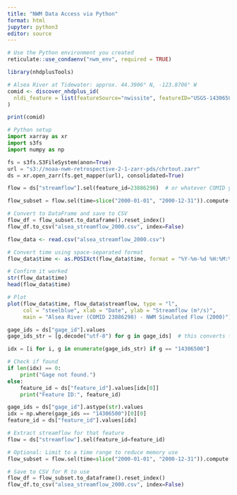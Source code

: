 ```yaml
---
title: "NWM Data Access via Python"
format: html
jupyter: python3
editor: source
---
```


```r
# Use the Python environment you created
reticulate::use_condaenv("nwm_env", required = TRUE)
```


```r
library(nhdplusTools)

# Alsea River at Tidewater: approx. 44.3906° N, -123.8706° W
comid <- discover_nhdplus_id(
  nldi_feature = list(featureSource="nwissite", featureID="USGS-14306500")
)

print(comid)

```


```python
# Python setup
import xarray as xr
import s3fs
import numpy as np

fs = s3fs.S3FileSystem(anon=True)
url = "s3://noaa-nwm-retrospective-2-1-zarr-pds/chrtout.zarr"
ds = xr.open_zarr(fs.get_mapper(url), consolidated=True)
```


```python
flow = ds["streamflow"].sel(feature_id=23886298)  # or whatever COMID you found
```


```python
flow_subset = flow.sel(time=slice("2000-01-01", "2000-12-31")).compute()

# Convert to DataFrame and save to CSV
flow_df = flow_subset.to_dataframe().reset_index()
flow_df.to_csv("alsea_streamflow_2000.csv", index=False)
```

```r
flow_data <- read.csv("alsea_streamflow_2000.csv")

# Convert time using space-separated format
flow_data$time <- as.POSIXct(flow_data$time, format = "%Y-%m-%d %H:%M:%S", tz = "UTC")

# Confirm it worked
str(flow_data$time)
head(flow_data$time)

# Plot
plot(flow_data$time, flow_data$streamflow, type = "l",
     col = "steelblue", xlab = "Date", ylab = "Streamflow (m³/s)",
     main = "Alsea River (COMID 23886298) - NWM Simulated Flow (2000)")

```









```python
gage_ids = ds["gage_id"].values
gage_ids_str = [g.decode("utf-8") for g in gage_ids]  # this converts from b'' to str
```

```python
idx = [i for i, g in enumerate(gage_ids_str) if g == "14306500"]

# Check if found
if len(idx) == 0:
    print("Gage not found.")
else:
    feature_id = ds["feature_id"].values[idx[0]]
    print("Feature ID:", feature_id)
```




```python
gage_ids = ds["gage_id"].astype(str).values
idx = np.where(gage_ids == "14306500")[0][0]
feature_id = ds["feature_id"].values[idx]

# Extract streamflow for that feature
flow = ds["streamflow"].sel(feature_id=feature_id)

# Optional: Limit to a time range to reduce memory use
flow_subset = flow.sel(time=slice("2000-01-01", "2000-12-31")).compute()

# Save to CSV for R to use
flow_df = flow_subset.to_dataframe().reset_index()
flow_df.to_csv("alsea_streamflow_2000.csv", index=False)
```